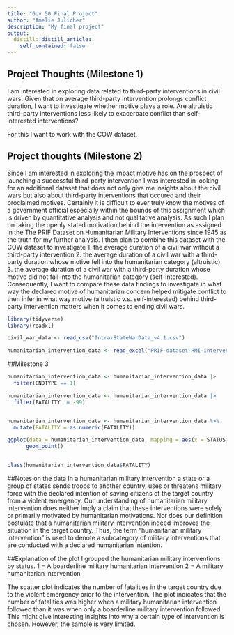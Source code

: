 ```yaml
---
title: "Gov 50 Final Project"
author: "Amelie Julicher"
description: "My final project"
output:
  distill::distill_article:
    self_contained: false
---
```




## Project Thoughts (Milestone 1)
I am interested in exploring data related to third-party interventions in civil wars. Given that on average third-party intervention prolongs conflict duration, I want to investigate whether motive plays a role. Are altruistic third-party interventions less likely to exacerbate conflict than self-interested interventions? 

For this I want to work with the COW dataset. 


## Project thoughts (Milestone 2)
Since I am interested in exploring the impact motive has on the prospect of launching a successful third-party intervention I was interested in looking for an additional dataset that does not only give me insights about the civil wars but also about third-party interventions that occured and their proclaimed motives. Certainly it is difficult to ever truly know the motives of a government official especially within the bounds of this assignment which is driven by quantitative analysis and not qualitative analysis. As such I plan on taking the openly stated motivation behind the intervention as assigned in the The PRIF Dataset on Humanitarian Military Interventions since 1945 as the truth for my further analysis. I then plan to combine this dataset with the COW dataset to investigate 1. the average duration of a civil war without a third-party intervention 
2. the average duration of a civil war with a third-party duration whose motive fell into the humanitarian category (altruistic)
3. the average duration of a civil war with a third-party duration whose motive did not fall into the humanitarian category (self-interested). 
Consequently, I want to compare these data findings to investigate in what way the declared motive of humanitarian concern helped mitigate conflict to then infer in what way motive (altruistic v.s. self-interested) behind third-party intervention matters when it comes to ending civil wars. 


```r
library(tidyverse)
library(readxl)

civil_war_data <- read_csv("Intra-StateWarData_v4.1.csv")

humanitarian_intervention_data <- read_excel("PRIF-dataset-HMI-interventions-v-July-2019.xlsx")
```


##Milestone 3 

```r
humanitarian_intervention_data <- humanitarian_intervention_data |> 
  filter(ENDTYPE == 1) 

humanitarian_intervention_data <- humanitarian_intervention_data |> 
  filter(FATALITY != -99)


humanitarian_intervention_data <- humanitarian_intervention_data %>% 
  mutate(FATALITY = as.numeric(FATALITY))

ggplot(data = humanitarian_intervention_data, mapping = aes(x = STATUS, y = FATALITY)) + 
      geom_point()


class(humanitarian_intervention_data$FATALITY)

```
##Notes on the data 
In a humanitarian military intervention a state or a group of states sends troops to another country, uses or threatens military force with the declared intention of saving citizens of the target country from a violent emergency. Our understanding of humanitarian military intervention does neither imply a claim that these interventions were solely or primarily motivated by humanitarian motivations. Nor does our definition postulate that a humanitarian military intervention indeed improves the situation in the target country. Thus, the term “humanitarian military intervention” is used to denote a subcategory of military interventions that are conducted with a declared humanitarian intention. 

##Explanation of the plot 
I grouped the humanitarian military interventions by status. 
1 = A boarderline military humanitarian intervention 
2 = A  military humanitarian intervention 


The scatter plot indicates the number of fatalities in the target country due to the violent emergency prior to the intervention. The plot indicates that the number of fatalities was higher when a military humanitarian intervention followed than it was when only a boarderline military intervention followed. This might give interesting insights into why a certain type of intervention is chosen. However, the sample is very limited. 



